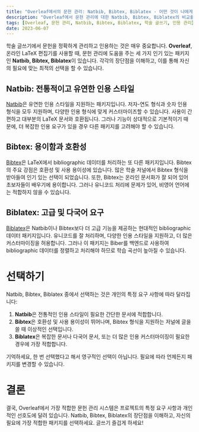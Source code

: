 ```yaml
---
title: "Overleaf에서의 문헌 관리: Natbib, Bibtex, Biblatex - 어떤 것이 나에게 가장 적합할까?"
description: "Overleaf에서 문헌 관리에 대한 Natbib, Bibtex, Biblatex의 비교를 통해, 자신의 글쓰기 필요에 맞는 최적의 옵션을 결정하세요."
tags: [Overleaf, 문헌 관리, Natbib, Bibtex, Biblatex, 학술 글쓰기, 인용 관리]
date: 2023-06-07
---
```


<CiteDrive />

학술 글쓰기에서 문헌을 정확하게 관리하고 인용하는 것은 매우 중요합니다. **Overleaf**, 온라인 LaTeX 편집기를 사용할 때, 문헌 관리에 도움을 주는 세 가지 인기 있는 패키지인 **Natbib, Bibtex, Biblatex**이 있습니다. 각각의 장단점을 이해하고, 이를 통해 자신의 필요에 맞는 최적의 선택을 할 수 있습니다.

## Natbib: 전통적이고 유연한 인용 스타일

[Natbib](https://ctan.org/pkg/natbib)은 유연한 인용 스타일을 지원하는 패키지입니다. 저자-연도 형식과 숫자 인용 형식을 모두 지원하며, 다양한 인용 형식에 맞게 커스터마이즈할 수 있습니다. 사용이 간편하고 대부분의 LaTeX 문서와 호환됩니다. 그러나 기능이 상대적으로 기본적이기 때문에, 더 복잡한 인용 요구가 있을 경우 다른 패키지를 고려해야 할 수 있습니다.

## Bibtex: 용이함과 호환성

[Bibtex](https://ctan.org/pkg/bibtex)은 LaTeX에서 bibliographic 데이터를 처리하는 또 다른 패키지입니다. Bibtex의 주요 강점은 호환성 및 사용 용이성에 있습니다. 많은 학술 저널에서 Bibtex 형식을 받아들여 인기 있는 선택이 되었습니다. 또한, Bibtex는 온라인 문서화가 잘 되어 있어 초보자들이 배우기에 용이합니다. 그러나 유니코드 처리에 문제가 있어, 비영어 언어에는 적합하지 않을 수 있습니다.

## Biblatex: 고급 및 다국어 요구

[Biblatex](https://ctan.org/pkg/biblatex)은 Natbib이나 Bibtex보다 더 고급 기능을 제공하는 현대적인 bibliographic 데이터 패키지입니다. 유니코드를 잘 처리하며, 다양한 인용 스타일을 지원하고, 더 많은 커스터마이징을 허용합니다. 그러나 이 패키지는 Biber를 백엔드로 사용하여 bibliographic 데이터를 정렬하고 처리해야 하므로 학습 곡선이 높아질 수 있습니다.

# 선택하기

Natbib, Bibtex, Biblatex 중에서 선택하는 것은 개인의 특정 요구 사항에 따라 달라집니다:

1. **Natbib**은 전통적인 인용 스타일이 필요한 간단한 문서에 적합합니다.
2. **Bibtex**은 호환성 및 사용 용이성이 뛰어나며, Bibtex 형식을 지원하는 저널에 글을 쓸 때 이상적인 선택입니다.
3. **Biblatex**은 복잡한 문서나 다국어 문서, 또는 더 많은 인용 커스터마이징이 필요한 경우에 가장 적합합니다.

기억하세요, 한 번 선택했다고 해서 영구적인 선택이 아닙니다. 필요에 따라 언제든지 패키지를 변경할 수 있습니다.

# 결론

결국, Overleaf에서 가장 적합한 문헌 관리 시스템은 프로젝트의 특정 요구 사항과 개인적인 선호도에 달려 있습니다. Natbib, Bibtex, Biblatex의 장단점을 이해하고, 자신의 필요에 가장 적합한 패키지를 선택하세요. 글쓰기 즐겁게 하세요!